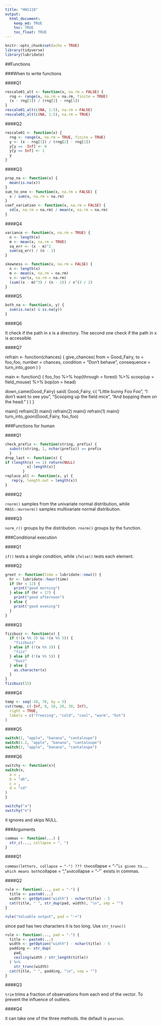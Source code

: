 ```yaml
---
title: "HW1118"
output: 
  html_document:
    keep_md: TRUE
    toc: TRUE
    toc_float: TRUE
---
```


```r
knitr::opts_chunk$set(echo = TRUE)
library(tidyverse)
library(lubridate)
```

##Functions

###When to write functions

####Q1

```r
rescale01_alt <- function(x, na.rm = FALSE) {
  rng <- range(x, na.rm = na.rm, finite = TRUE)
  (x - rng[1]) / (rng[2] - rng[1])
}
rescale01_alt(c(NA, 1:5), na.rm = FALSE)
rescale01_alt(c(NA, 1:5), na.rm = TRUE)
```

####Q2

```r
rescale01 <- function(x) {
  rng <- range(x, na.rm = TRUE, finite = TRUE)
  y <- (x - rng[1]) / (rng[2] - rng[1])
  y[y == -Inf] <- 0
  y[y == Inf] <- 1
  y
}
```

####Q3

```r
prop_na <- function(x) {
  mean(is.na(x))
}
sum_to_one <- function(x, na.rm = FALSE) {
  x / sum(x, na.rm = na.rm)
}
coef_variation <- function(x, na.rm = FALSE) {
  sd(x, na.rm = na.rm) / mean(x, na.rm = na.rm)
}
```

####Q4

```r
variance <- function(x, na.rm = TRUE) {
  n <- length(x)
  m <- mean(x, na.rm = TRUE)
  sq_err <- (x - m)^2
  sum(sq_err) / (n - 1)
}

skewness <- function(x, na.rm = FALSE) {
  n <- length(x)
  m <- mean(x, na.rm = na.rm)
  v <- var(x, na.rm = na.rm)
  (sum((x - m)^3) / (n - 2)) / v^(3 / 2)
}
```

####Q5

```r
both_na <- function(x, y) {
  sum(is.na(x) & is.na(y))
}
```

####Q6

It check if the path in x is a directory. The second one check if the path in x is accessible.

####Q7


refrain <- function(chances) {
  give_chances(
    from = Good_Fairy,
    to = foo_foo,
    number = chances,
    condition = "Don't behave",
    consequence = turn_into_goon
  )
}

main <- function() {
  foo_foo %>%
    hop(through = forest) %>%
    scoop(up = field_mouse) %>%
    bop(on = head)

  down_came(Good_Fairy)
  said(
    Good_Fairy,
    c(
      "Little bunny Foo Foo",
      "I don't want to see you",
      "Scooping up the field mice",
      "And bopping them on the head."
    )
  )
}

main()
refrain(3)
main()
refrain(2)
main()
refrain(1)
main()
turn_into_goon(Good_Fairy, foo_foo)


###Functions for human

####Q1

```r
check_prefix <- function(string, prefix) {
  substr(string, 1, nchar(prefix)) == prefix
  }
drop_last <- function(x) {
if (length(x) <= 1) return(NULL)
          x[-length(x)]
        }
replace_all <- function(x, y) {
   rep(y, length.out = length(x))
}
```

####Q2

`rnorm()` samples from the univariate normal distribution, while `MASS::mvrnorm()` samples multivariate normal distribution.

####Q3

`norm_r()` groups by the distribution. `rnorm()` groups by the function.

###Conditional execution

####Q1

`if()` tests a single condition, while `ifelse()` tests each element.

####Q2

```r
greet <- function(time = lubridate::now()) {
  hr <- lubridate::hour(time)
  if (hr < 12) {
    print("good morning")
  } else if (hr < 17) {
    print("good afternoon")
  } else {
    print("good evening")
  }
}
```

####Q3

```r
fizzbuzz <- function(x) {
  if (!(x %% 3) && !(x %% 5)) {
    "fizzbuzz"
  } else if (!(x %% 3)) {
    "fizz"
  } else if (!(x %% 5)) {
    "buzz"
  } else {
    as.character(x)
  }
}
fizzbuzz(15)
```

####Q4

```r
temp <- seq(-20, 70, by = 5)
cut(temp, c(-Inf, 0, 10, 20, 30, Inf),
  right = TRUE,
  labels = c("freezing", "cold", "cool", "warm", "hot")
)
```

####Q5

```r
switch(1, "apple", "banana", "cantaloupe")
switch(1.2, "apple", "banana", "cantaloupe")
switch(2, "apple", "banana", "cantaloupe")
```

####Q6

```r
switchy <- function(x){
switch(x,
  a = ,
  b = "ab",
  c = ,
  d = "cd"
)
}
```

```r
switchy("a")
switchy("e")
```
it ignores and skips NULL.

###Arguments

```r
commas <- function(...) {
  str_c(..., collapse = ", ")
}
```

####Q1

`
commas(letters, collapse = "-")
???
the `collapse = "-"` is given to `...`, which means both `collapse = ", "` and `collapse = "-"` exists in commas.

####Q2

```r
rule <- function(..., pad = "-") {
  title <- paste0(...)
  width <- getOption("width") - nchar(title) - 5
  cat(title, " ", str_dup(pad, width), "\n", sep = "")
}
```

```r
rule("Valuable output", pad = "-+")
```
since pad has two characters it is too long. 
Use `str_trunc()`
```r
rule <- function(..., pad = "-") {
  title <- paste0(...)
  width <- getOption("width") - nchar(title) - 5
  padding <- str_dup(
    pad,
    ceiling(width / str_length(title))
  ) %>%
    str_trunc(width)
  cat(title, " ", padding, "\n", sep = "")
}
```

####Q3

`trim` trims a fraction of observations from each end of the vector. To prevent the influence of outliers.

####Q4

it can take one of the three methods. the default is `pearson`.

